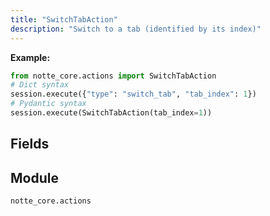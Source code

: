 ```yaml
---
title: "SwitchTabAction"
description: "Switch to a tab (identified by its index)"
---
```



**Example:**
```python
from notte_core.actions import SwitchTabAction
# Dict syntax
session.execute({"type": "switch_tab", "tab_index": 1})
# Pydantic syntax
session.execute(SwitchTabAction(tab_index=1))
```

## Fields

<ParamField path="type" type="Literal['switch_tab']" required>
</ParamField>

<ParamField path="category" type="str" required>
</ParamField>

<ParamField path="description" type="str" required>
</ParamField>

<ParamField path="tab_index" type="int" required>
</ParamField>


## Module

`notte_core.actions`
